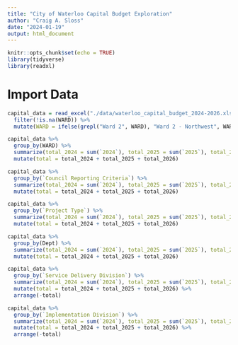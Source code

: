 ```yaml
---
title: "City of Waterloo Capital Budget Exploration"
author: "Craig A. Sloss"
date: "2024-01-19"
output: html_document
---
```


```r
knitr::opts_chunk$set(echo = TRUE)
library(tidyverse)
library(readxl)
```

# Import Data

```r
capital_data = read_excel("./data/waterloo_capital_budget_2024-2026.xlsx") %>%
  filter(!is.na(WARD)) %>%
  mutate(WARD = ifelse(grepl("Ward 2", WARD), "Ward 2 - Northwest", WARD))
```

```r
capital_data %>% 
  group_by(WARD) %>%
  summarize(total_2024 = sum(`2024`), total_2025 = sum(`2025`), total_2026 = sum(`2026`)) %>%
  mutate(total = total_2024 + total_2025 + total_2026)
```

```r
capital_data %>% 
  group_by(`Council Reporting Criteria`) %>%
  summarize(total_2024 = sum(`2024`), total_2025 = sum(`2025`), total_2026 = sum(`2026`)) %>%
  mutate(total = total_2024 + total_2025 + total_2026)
```

```r
capital_data %>% 
  group_by(`Project Type`) %>%
  summarize(total_2024 = sum(`2024`), total_2025 = sum(`2025`), total_2026 = sum(`2026`)) %>%
  mutate(total = total_2024 + total_2025 + total_2026)
```

```r
capital_data %>% 
  group_by(Dept) %>%
  summarize(total_2024 = sum(`2024`), total_2025 = sum(`2025`), total_2026 = sum(`2026`)) %>%
  mutate(total = total_2024 + total_2025 + total_2026)
```


```r
capital_data %>% 
  group_by(`Service Delivery Division`) %>%
  summarize(total_2024 = sum(`2024`), total_2025 = sum(`2025`), total_2026 = sum(`2026`)) %>%
  mutate(total = total_2024 + total_2025 + total_2026) %>%
  arrange(-total)
```

```r
capital_data %>% 
  group_by(`Implementation Division`) %>%
  summarize(total_2024 = sum(`2024`), total_2025 = sum(`2025`), total_2026 = sum(`2026`)) %>%
  mutate(total = total_2024 + total_2025 + total_2026) %>%
  arrange(-total)
```




